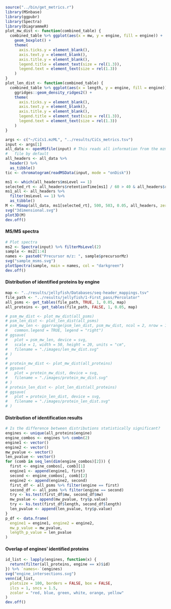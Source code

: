 ```r
source("../bin/get_metrics.r")
library(MSnbase)
library(ggpubr)
library(Spectra)
library(DiagrammeR)
plot_mw_dist <- function(combined_table) {
  combined_table %>% ggplot(aes(x = mw, y = engine, fill = engine)) +
    geom_boxplot() +
    theme(
      axis.ticks.y = element_blank(),
      axis.text.y = element_blank(),
      axis.title.y = element_blank(),
      legend.title = element_text(size = rel(1.3)),
      legend.text = element_text(size = rel(1.3))
    )
}
plot_len_dist <- function(combined_table) {
  combined_table %>% ggplot(aes(x = length, y = engine, fill = engine)) +
    ggridges::geom_density_ridges2() +
    theme(
      axis.ticks.y = element_blank(),
      axis.text.y = element_blank(),
      axis.title.y = element_blank(),
      legend.title = element_text(size = rel(1.3)),
      legend.text = element_text(size = rel(1.3))
    )
}
```

```r
args <- c("~/CiCs1.mzML", "../results/CiCs_metrics.tsv")
input <- args[1]
all_data <- openMSfile(input) # This reads all information from the mzml
#   file by default
all_headers <- all_data %>%
  header() %>%
  as_tibble()
tic <- chromatogram(readMSData(input, mode = "onDisk"))
```

```r
ms1 <- which(all_headers$msLevel == 1)
selected_rt <- all_headers$retentionTime[ms1] / 60 > 40 & all_headers$retentionTime[ms1] / 60 < 45
ms1_all <- all_headers %>%
  filter(msLevel == 1) %>%
  as_tibble()
M <- MSmap(all_data, ms1[selected_rt], 500, 503, 0.05, all_headers, zeroIsNA = TRUE)
svg("3dimensional.svg")
plot3D(M)
dev.off()
```

#### MS/MS spectra

```r
# Plot spectra
ms2 <- Spectra(input) %>% filterMsLevel(2)
sample <- ms2[1:4]
names <- paste0("Precursor m/z: ", sample$precursorMz)
svg("sample_msms.svg")
plotSpectra(sample, main = names, col = "darkgreen")
dev.off()
```

#### Distribution of identified proteins by engine
```r
map <- "../results/jellyfish/Databases/seq-header_mappings.tsv"
file_path <- "../results/jellyfish/1-First_pass/Percolator"
all_psms <- get_tables(file_path, TRUE, 1, 0.05, map)
all_proteins <- get_tables(file_path, FALSE, 1, 0.05, map)

# psm_mw_dist <- plot_mw_dist(all_psms)
# psm_len_dist <- plot_len_dist(all_psms)
# psm_mw_len <- ggarrange(psm_len_dist, psm_mw_dist, ncol = 2, nrow = 1,
#   common.legend = TRUE, legend = "right")
# ggsave(
#   plot = psm_mw_len, device = svg,
#   scale = 1, width = 50, height = 20, units = "cm",
#   filename = "./images/len_mw_dist.svg"
# )
#
# protein_mw_dist <- plot_mw_dist(all_proteins)
# ggsave(
#   plot = protein_mw_dist, device = svg,
#   filename = "./images/protein_mw_dist.svg"
# )
# protein_len_dist <- plot_len_dist(all_proteins)
# ggsave(
#   plot = protein_len_dist, device = svg,
#   filename = "./images/protein_len_dist.svg"
# )
```

#### Distribution of identification results
```r
# Is the difference between distributions statistically significant?
engines <- unique(all_proteins$engine)
engine_combos <- engines %>% combn(2)
engine1 <- vector()
engine2 <- vector()
mw_pvalue <- vector()
len_pvalue <- vector()
for (comb in seq_len(dim(engine_combos)[2])) {
  first <- engine_combos[, comb][1]
  engine1 <- append(engine1, first)
  second <- engine_combos[, comb][2]
  engine2 <- append(engine2, second)
  first_df <- all_psms %>% filter(engine == first)
  second_df <- all_psms %>% filter(engine == second)
  try <- ks.test(first_df$mw, second_df$mw)
  mw_pvalue <- append(mw_pvalue, try$p.value)
  try <- ks.test(first_df$length, second_df$length)
  len_pvalue <- append(len_pvalue, try$p.value)
}
p_df <- data.frame(
  engine1 = engine1, engine2 = engine2,
  mw_p_value = mw_pvalue,
  length_p_value = len_pvalue
)
```

#### Overlap of engines' identified proteins
```r
id_list <- lapply(engines, function(x) {
  return(filter(all_proteins, engine == x)$id)
}) %>% `names<-`(engines)
svg("engine_intersections.svg")
venn(id_list,
  plotsize = 100, borders = FALSE, box = FALSE,
  ilcs = 1, sncs = 1.5,
  zcolor = "red, blue, green, white, orange, yellow"
)
dev.off()
```
